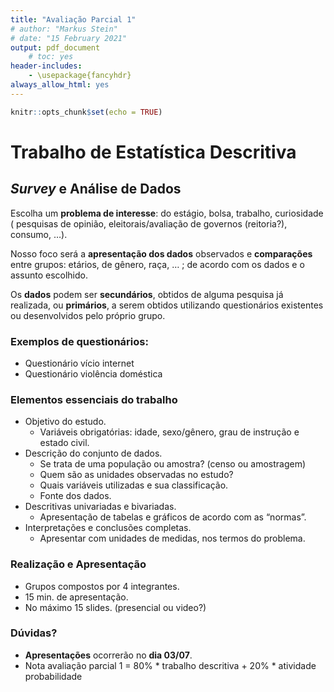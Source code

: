 ```yaml
---
title: "Avaliação Parcial 1"
# author: "Markus Stein"
# date: "15 February 2021"
output: pdf_document
    # toc: yes
header-includes:
    - \usepackage{fancyhdr}
always_allow_html: yes
---
```

\addtolength{\headheight}{1.0cm}
\pagestyle{fancyplain} 
\lhead{\includegraphics[height=1.5cm]{logoIME.png}}
\rhead{\includegraphics[height=1.5cm]{Types-of-Mass-Communication_logo.png}}
\chead{UNIVERSIDADE FEDERAL DO RIO GRANDE DO SUL \\
INSTITUTO DE MATEMÁTICA E ESTATÍSTICA \\
DEPARTAMENTO DE ESTATÍSTICA \\
\vspace{0.3cm}
MAT02280 - Estatística Básica - 2023/1
}
\renewcommand{\headrulewidth}{0pt} 


```r
knitr::opts_chunk$set(echo = TRUE)
```

# Trabalho de Estatística Descritiva
## *Survey* e Análise de Dados

Escolha um **problema de interesse**: do estágio, bolsa, trabalho, curiosidade ( pesquisas de opinião, eleitorais/avaliação de governos (reitoria?), consumo, ...). 

Nosso foco será a **apresentação dos dados** observados e **comparações** entre grupos: etários, de gênero, raça, ... ; de acordo com os dados e o assunto escolhido.

Os **dados** podem ser **secundários**, obtidos de alguma pesquisa já realizada, ou **primários**, a serem obtidos utilizando questionários existentes ou desenvolvidos pelo próprio grupo.

### Exemplos de questionários:  
* Questionário vício internet
* Questionário violência doméstica

### Elementos essenciais do trabalho  
* Objetivo do estudo.
  + Variáveis obrigatórias: idade, sexo/gênero, grau de instrução e estado civil.
* Descrição do conjunto de dados.
	+ Se trata de uma população ou amostra? (censo ou amostragem)
	+ Quem são as unidades observadas no estudo?
	+ Quais variáveis utilizadas e sua classificação.
	+ Fonte dos dados.
* Descritivas univariadas e bivariadas.
  + Apresentação de tabelas e gráficos de acordo com as "normas".
* Interpretações e conclusões completas.
  + Apresentar com unidades de medidas, nos termos do problema.

### Realização e Apresentação 
* Grupos compostos por 4 integrantes.
* 15 min. de apresentação. 
* No máximo 15 slides. (presencial ou video?)

### Dúvidas? 
* **Apresentações** ocorrerão no **dia 03/07**.
* Nota avaliação parcial 1 = 80% * trabalho descritiva + 20% * atividade probabilidade